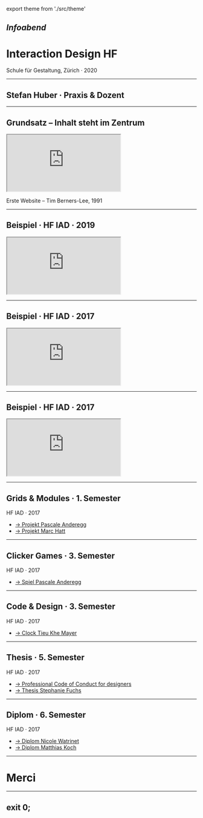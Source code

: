 export theme from './src/theme'


<Head>
  <title>Interaction Design HF</title>
  <link href="https://fonts.googleapis.com/css?family=Work+Sans:400,700,900" rel="stylesheet" />
  <link href="./styles.css" rel="stylesheet" />
</Head>




## *Infoabend*
# Interaction Design HF



Schule für Gestaltung, Zürich · 2020 <!-- .element: className="footer" -->

---
## **Stefan Huber** · Praxis & Dozent

---

## Grundsatz – Inhalt steht im Zentrum


<iframe
  className="browser"
  src="http://info.cern.ch/hypertext/WWW/TheProject.html">
</iframe>

<Source>

Erste Website – Tim Berners-Lee, 1991

</Source>


---
## Beispiel · HF IAD · 2019


<iframe
  className="browser"
  src="https://logrinto.github.io/IAD2019.type-terms/">
</iframe>

---
## Beispiel · HF IAD · 2017


<iframe
  className="browser"
  src="https://logrinto.github.io/IAD2017.schriftmuster/">
</iframe>




---
## Beispiel · HF IAD · 2017


<iframe
  className="browser"
  src="https://logrinto.github.io/IAD2017.variable-fonts/">
</iframe>




---

## Grids & Modules · 1. Semester
HF IAD · 2017

* [→ Projekt Pascale Anderegg](https://pascaleva.github.io/enroute/#1987)
* [→ Projekt Marc Hatt](https://marc-hatt.github.io/worte/home.html)


---

## Clicker Games · 3. Semester
HF IAD · 2017

* [→ Spiel Pascale Anderegg](https://logrinto.github.io/IAD2017.clicker-game/pascale/)

---
## Code & Design · 3. Semester
HF IAD · 2017

* [→ Clock Tieu Khe Mayer](https://tioemayer.github.io/clock/)

---
## Thesis · 5. Semester
HF IAD · 2017


* [→ Professional Code of Conduct for designers](https://www.ico-d.org/)
* [→ Thesis Stephanie Fuchs](https://thesis.logrinto.ch/posts/2020/steffi/)



---
## Diplom · 6. Semester
HF IAD · 2017


* [→ Diplom Nicole Watrinet](https://nicole.logrinto.ch/)
* [→ Diplom Matthias Koch](https://matthias.logrinto.ch/)




---


# Merci




---

## exit 0;
